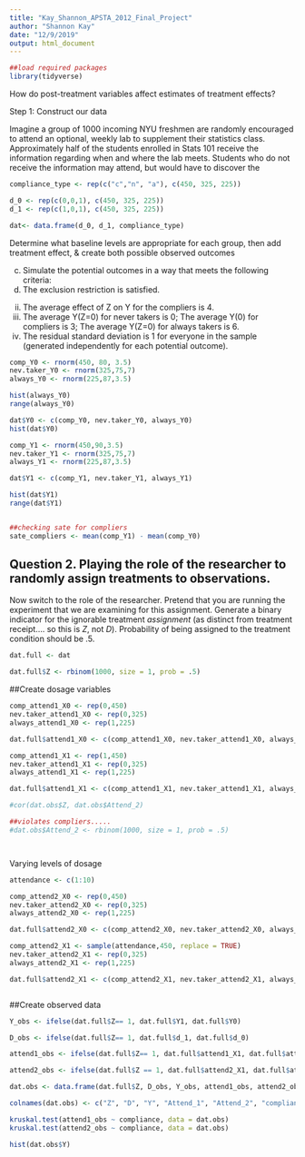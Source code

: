 ```yaml
---
title: "Kay_Shannon_APSTA_2012_Final_Project"
author: "Shannon Kay"
date: "12/9/2019"
output: html_document
---
```


```r
##load required packages
library(tidyverse)


```


How do post-treatment variables affect estimates of treatment effects? 

Step 1: Construct our data

Imagine a group of 1000 incoming NYU freshmen are randomly encouraged to attend an optional, weekly lab to supplement their statistics class. Approximately half of the students enrolled in Stats 101 receive the information regarding when and where the lab meets. Students who do not receive the information may attend, but would have to discover the

```r

compliance_type <- rep(c("c","n", "a"), c(450, 325, 225))

d_0 <- rep(c(0,0,1), c(450, 325, 225))
d_1 <- rep(c(1,0,1), c(450, 325, 225))

dat<- data.frame(d_0, d_1, compliance_type)


```

Determine what baseline levels are appropriate for each group, then add treatment effect, & create both possible observed outcomes 

(c) Simulate the potential outcomes in a way that meets the following criteria:
  (i) The exclusion restriction is satisfied.
  (ii) The average effect of Z on Y for the compliers is 4.
  (iii) The average Y(Z=0) for never takers is 0; The average Y(0) for compliers is 3; The average Y(Z=0) for always takers is 6.
  (iii) The residual standard deviation is 1 for everyone in the sample (generated independently for each potential outcome).
  
```r

comp_Y0 <- rnorm(450, 80, 3.5)
nev.taker_Y0 <- rnorm(325,75,7)
always_Y0 <- rnorm(225,87,3.5)

hist(always_Y0)
range(always_Y0)

dat$Y0 <- c(comp_Y0, nev.taker_Y0, always_Y0)
hist(dat$Y0)

comp_Y1 <- rnorm(450,90,3.5)
nev.taker_Y1 <- rnorm(325,75,7)
always_Y1 <- rnorm(225,87,3.5)

dat$Y1 <- c(comp_Y1, nev.taker_Y1, always_Y1)

hist(dat$Y1)
range(dat$Y1)


##checking sate for compliers
sate_compliers <- mean(comp_Y1) - mean(comp_Y0)
```


## Question 2. Playing the role of the researcher to randomly assign treatments to observations.
Now switch to the role of the researcher. Pretend that you are running the experiment that we are examining for this assignment.  Generate a binary indicator for the ignorable treatment *assignment* (as distinct from treatment receipt.... so this is $Z$, not $D$).  Probability of being assigned to the treatment condition should be .5.

```r

dat.full <- dat

dat.full$Z <- rbinom(1000, size = 1, prob = .5)

```


##Create dosage variables

```r

comp_attend1_X0 <- rep(0,450)
nev.taker_attend1_X0 <- rep(0,325)
always_attend1_X0 <- rep(1,225)

dat.full$attend1_X0 <- c(comp_attend1_X0, nev.taker_attend1_X0, always_attend1_X0)

comp_attend1_X1 <- rep(1,450)
nev.taker_attend1_X1 <- rep(0,325)
always_attend1_X1 <- rep(1,225)

dat.full$attend1_X1 <- c(comp_attend1_X1, nev.taker_attend1_X1, always_attend1_X1)

```



```r

#cor(dat.obs$Z, dat.obs$Attend_2)

##violates compliers.....
#dat.obs$Attend_2 <- rbinom(1000, size = 1, prob = .5)




```

Varying levels of dosage

```r

attendance <- c(1:10)

comp_attend2_X0 <- rep(0,450)
nev.taker_attend2_X0 <- rep(0,325)
always_attend2_X0 <- rep(1,225)

dat.full$attend2_X0 <- c(comp_attend2_X0, nev.taker_attend2_X0, always_attend2_X0)

comp_attend2_X1 <- sample(attendance,450, replace = TRUE)
nev.taker_attend2_X1 <- rep(0,325)
always_attend2_X1 <- rep(1,225)

dat.full$attend2_X1 <- c(comp_attend2_X1, nev.taker_attend2_X1, always_attend2_X1)



```


##Create observed data

```r

Y_obs <- ifelse(dat.full$Z== 1, dat.full$Y1, dat.full$Y0)

D_obs <- ifelse(dat.full$Z== 1, dat.full$d_1, dat.full$d_0)

attend1_obs <- ifelse(dat.full$Z== 1, dat.full$attend1_X1, dat.full$attend1_X0)

attend2_obs <- ifelse(dat.full$Z == 1, dat.full$attend2_X1, dat.full$attend2_X0)

dat.obs <- data.frame(dat.full$Z, D_obs, Y_obs, attend1_obs, attend2_obs, compliance_type)

colnames(dat.obs) <- c("Z", "D", "Y", "Attend_1", "Attend_2", "compliance")

kruskal.test(attend1_obs ~ compliance, data = dat.obs)
kruskal.test(attend2_obs ~ compliance, data = dat.obs)

hist(dat.obs$Y)

```


